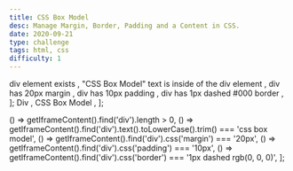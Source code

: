 ```yaml
---
title: CSS Box Model
desc: Manage Margin, Border, Padding and a Content in CSS.
date: 2020-09-21
type: challenge
tags: html, css
difficulty: 1
---
```



  <Text size="small" color="#FAFAFA">
    div element exists
  </Text>,
  <Text size="small" color="#FAFAFA">
    "CSS Box Model" text is inside of the div element
  </Text>,
  <Text size="small" color="#FAFAFA">
    div has 20px margin
  </Text>,
  <Text size="small" color="#FAFAFA">
    div has 10px padding
  </Text>,
  <Text size="small" color="#FAFAFA">
    div has 1px dashed #000 border
  </Text>,
];

  <Link size="small" href="https://www.w3schools.com/tags/tag_div.asp">
    Div
  </Link>,
  <Link size="small" href="https://www.w3schools.com/css/css_boxmodel.asp">
    CSS Box Model
  </Link>,
];

  () => getIframeContent().find('div').length > 0,
  () =>
    getIframeContent().find('div').text().toLowerCase().trim() ===
    'css box model',
  () => getIframeContent().find('div').css('margin') === '20px',
  () => getIframeContent().find('div').css('padding') === '10px',
  () =>
    getIframeContent().find('div').css('border') === '1px dashed rgb(0, 0, 0)',
];

<Post>
  <CodeEditor
    tasks={tasksListData}
    help={helpListData}
    tabs={tabs}
    tests={tests}
    result={`"CSS Box Model" text is created using div element, has 20px margin, 10px padding, and 1px dashed #000 border.`}
    next="beginner-centering-elements"
  />
</Post>
